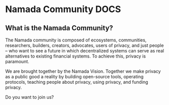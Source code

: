 # Namada Community DOCS

## What is the Namada Community?

The Namada community is composed of ecosystems, communities, researchers, builders, creators, advocates, users of privacy, and just people – who want to see a future in which decentralized systems can serve as real alternatives to existing financial systems. To achieve this, privacy is paramount.

We are brought together by the Namada Vision. Together we make privacy as a public good a reality by building open-source tools, operating protocols, teaching people about privacy, using privacy, and funding privacy.

Do you want to join us?
